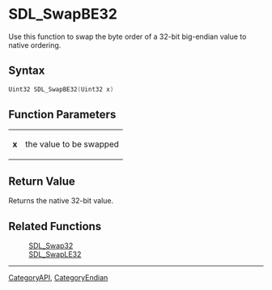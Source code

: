 
= SDL_SwapBE32 =
Use this function to swap the byte order of a 32-bit big-endian value to native ordering.


== Syntax ==
<syntaxhighlight lang='c++'>
Uint32 SDL_SwapBE32(Uint32 x)
</syntaxhighlight>

== Function Parameters ==
{|
|'''x'''
|the value to be swapped
|}

== Return Value ==
Returns the native 32-bit value.
== Related Functions ==
:[[SDL_Swap32]]
:[[SDL_SwapLE32]]

----
[[CategoryAPI]], [[CategoryEndian]]

